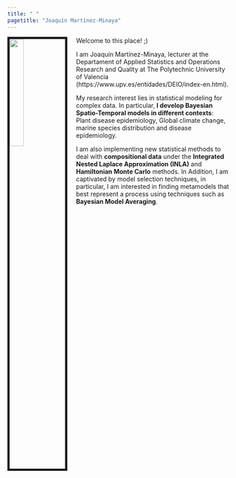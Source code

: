 ---
title: " "
pagetitle: "Joaquín Martínez-Minaya"
---

<link rel="stylesheet" href="styles.css" type="text/css">
<link rel="stylesheet" href="academicicons/css/academicons.min.css"/>

<img src="images/foto_joaq.png" style="width:25%; border:5px solid; margin-right: 20px" align="left">

Welcome to this place! ;)

I am Joaquín Martínez-Minaya, lecturer at the Departament of Applied Statistics and Operations Research and Quality at The Polytechnic University of Valencia (https://www.upv.es/entidades/DEIO/index-en.html).

My research interest lies in statistical modeling for complex data. In particular, **I develop Bayesian Spatio-Temporal models in different contexts**: Plant disease epidemiology, Global climate change, marine species distribution and disease epidemiology.

I am also implementing new statistical methods to deal with **compositional data** under the **Integrated Nested Laplace Approximation (INLA)** and **Hamiltonian Monte Carlo** methods. In Addition, I am captivated by model selection techniques, in particular, I am interested in finding metamodels
that best represent a process using techniques such as **Bayesian Model Averaging**.




